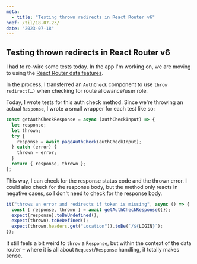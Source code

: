```yaml
---
meta:
  - title: "Testing thrown redirects in React Router v6"
href: /til/18-07-23/
date: "2023-07-18"
---
```


## Testing thrown redirects in React Router v6

I had to re-wire some tests today. In the app I'm working on, we are moving to
using the
[React Router data features](https://reactrouter.com/en/main/routers/picking-a-router#using-v64-data-apis).

In the process, I transferred an `AuthCheck` component to use
`throw redirect(…)` when checking for route allowance/user role.

Today, I wrote tests for this auth check method. Since we're throwing an actual
`Response`, I wrote a small wrapper for each test like so:

```js
const getAuthCheckResponse = async (authCheckInput) => {
  let response;
  let thrown;
  try {
    response = await pageAuthCheck(authCheckInput);
  } catch (error) {
    thrown = error;
  }
  return { response, thrown };
};
```

This way, I can check for the response status code and the thrown error. I could
also check for the response body, but the method only reacts in negative cases,
so I don't need to check for the response body.

```js
it("throws an error and redirects if token is missing", async () => {
  const { response, thrown } = await getAuthCheckResponse({});
  expect(response).toBeUndefined();
  expect(thrown).toBeDefined();
  expect(thrown.headers.get("Location")).toBe(`/${LOGIN}`);
});
```

It still feels a bit weird to `throw` a `Response`, but within the context of
the data router – where it is all about `Request`/`Response` handling, it
totally makes sense.

